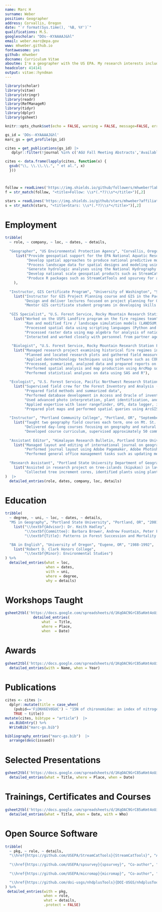 ```yaml
---
name: Marc H
surname: Weber
position: Geographer
address: Corvallis, Oregon
date: "`r format(Sys.time(), '%B, %Y')`"
qualifications: M.S.
googlescholar: "DOs--KYAAAAJ&hl"
email: weber.marc@epa.gov
www: mhweber.github.io
fontawesome: yes
github: mhweber
docname: Curriculum Vitae
aboutme: I'm a geographer with the US EPA. My research interests include spatial analysis in R and Python, Geographic Information Science (GIS), aquatic ecology, remote sensing, open source science and environmental modeling.
headcolor: 414141
output: vitae::hyndman
---
```


```r
library(scholar)
library(vitae)
library(stringr)
library(readr)
library(RefManageR)
library(tidyr)
library(dplyr)
library(gsheet)

knitr::opts_chunk$set(echo = FALSE, warning = FALSE, message=FALSE, error=FALSE)

gs_id = 'DOs--KYAAAAJ&hl'
marc_gs = get_profile(gs_id) 

cites = get_publications(gs_id) |> 
   dplyr::filter(!journal %in% c('AGU Fall Meeting Abstracts','Available at SSRN') & !is.na(journal)) 

cites <- data.frame(lapply(cites, function(x) {
  gsub("\\, \\.\\.\\.", " et al.", x)
  }))



follow = readLines('https://img.shields.io/github/followers/mhweber?label=follow&style=social')
f = str_match(follow, "<title>Follow: \\s*(.*?)\\s*</title>")[,2]

stars = readLines('https://img.shields.io/github/stars/mhweber?affiliations=OWNER%2CCOLLABORATOR&style=social')
s = str_match(stars, "<title>Stars: \\s*(.*?)\\s*</title>")[,2]
```

# Employment

```r
tribble(
  ~ role, ~ company, ~ loc, ~ dates, ~ details,
  
  "Geographer", "US Environmental Protection Agency", "Corvallis, Oregon", "June 2008 - Present", 
     list("Provide geospatial support for the EPA National Aquatic Resource Surveys (NARS)",
          "Develop spatial approaches to produce national predictive models and maps of watershed integrity and aquatic condition",
          "Process landscape data for spatial designs and modeling using libraries in Python and R and ArcGIS",
          "Generate hydrologic analyses using the National Hydrography Dataset Plus (NHDPlus) as well as help develop the future direction of the National Hydrography Dataset as part of the interagency 3D Hydrography Working Group",
          "Develop national scale geospatial products such as StreamCat and LakeCat - datasets of national scale watershed characteristics",
          "Produce R packages such as StreamCatTools and spsurvey for applying data and methods to aquatic resources work"
    ),
  
  "Instructor, GIS Certificate Program", "University of Washington", "Seattle, WA", "Jan 2023 - Present", 
    list("Instructor for GIS Project Planning course and GIS in the Pacific Northwest course for GIS certificate program",
         "Design and deliver lectures focused on project planning for GIS, GIS technology, and trends in the GIS profession",
         "Mentor GIS certificate student programs in developing skills to enter the GIS workforce"),
  
  "GIS Specialist", "U.S. Forest Service, Rocky Mountain Research Station Fire Sciences Lab", "Missoula, MT", "June 2005 - May 2008", 
    list("Worked on the USFS Landfire program on the fire regimes team",
         "Ran and modified fire / landscape simulation models (LANDSUM, VDDT)",
         "Processed spatial data using scripting languages (Python and AML), and performed advanced spatial analysis on fire and fuels data using SQL, Python, VBA, and R",
         "Processed raster data using map algebra for analysis of national fire and fuels mapping products",
         "Interacted and worked closely with personnel from partner agencies such as USGS EROS data center and the Nature Conservancy"),
 
   "Biologist", "U.S. Forest Service, Rocky Mountain Research Station Fire Sciences Lab", "Missoula, MT", "May 2003 - June 2005", 
    list("Managed research project examining historical fire regimes in Utah",
         "Planned and located research plots and gathered field measurements using increment borers, chainsaws, gps units and laser rangefinders",
         "Applied dendrochonology techniques using software such as COFECHA and FHX2 for dating fire-scarred samples",
         "Processed, summarized, analyzed data and prepared reports on fire history data collected",
         "Performed spatial analysis and map production using ArcMap software and AML scripts",
         "Performed statistical analyses on data using SAS and R"),
  
  "Ecologist", "U.S. Forest Service, Pacific Northwest Research Station Forestry Sciences Lab", "Portland, OR", "June 2001 - April 2003", 
    list("Supervised field crew for the Forest Inventory and Analysis (FIA) program",
         "Prepared field methods and summarized data",
         "Performed database development in Access and Oracle of inventory plot data",
         "Used advanced photo interpretation, plant identification, and forest pathogen identification skills",
         "Applied expertise with laser rangefinder, GPS, data logger, increment borer, and clinometer",
         "Prepared plot maps and performed spatial queries using ArcGIS, helped model forest mortality from plot data as part of a pilot study"),
  
  "Instructor", "Portland Community College", "Portland, OR", "September 2000 - May 2003", 
    list("Taught two geography field courses each term, one on Mt. St. Helens and one on the Oregon High Desert",
         "Delivered day-long courses focusing on geography and natural history of the areas",
         "Developed course curriculum, supervised approximately 50 community college students on day long field classes, and graded student papers"),
  
  "Assistant Editor", "Himalayan Research Bulletin, Portland State University", "Portland, OR", "September 1999 - May 2001", 
    list("Managed layout and editing of international journal on geographic and cultural research on the Himalayas",
         "Performed journal layout using Adobe Pagemaker, Adobe Photoshop, and Adobe Illustrator software",
         "Performed general office management tasks such as updating membership, correspondence, billing and mailing"),
  
  "Research Assistant", "Portland State University Department of Geography", "Portland, OR", "June 1999 - September 1999", 
    list("Assisted in research project on tree-islands (kipukas) in lava flows at Newbarry Crater National Monument, examining fire history and insect outbreaks",
         "Collected tree increment cores, identified plants using plant keys, and measured fuel loading on sample plots")
)  |>  
  detailed_entries(role, dates, company, loc, details)
```

<!-- \newpage -->

# Education

```r
tribble(
  ~ degree, ~ uni, ~ loc, ~ dates, ~ details,
  "MS in Geography", "Portland State University", "Portland, OR", "2001", 
    list("\\textbf{Advisor}: Dr. Keith Hadley",
         "\\textbf{Committee}: Barbara Brower, Andrew Fountain, Peter Frenzen, Robert Tinnin",
         "\\textbf{Title}: Patterns in Forest Succession and Mortality Following Burial by Mudflow at Cedar Flats, Mount St. Helens, Washington"),

  "BA in English", "University of Oregon", "Eugene, OR", "1988-1992", 
    list("Robert D. Clark Honors College",
         "\\textbf{Minor}: Environmental Studies")
) %>% 
  detailed_entries(what = loc, 
                   when = dates, 
                   with = uni, 
                   where = degree, 
                   why = details)
```

# Workshops Taught

```r
gsheet2tbl('https://docs.google.com/spreadsheets/d/1KqOAC9GrC85aKmt4oUiEe2Og3uZttyXQo1rOeukSAo8/edit?pli=1&gid=185522772#gid=185522772') |> 
             detailed_entries(
                 what  = Title,
                 where = Place,
                 when  = Date)
```

# Awards

```r
gsheet2tbl('https://docs.google.com/spreadsheets/d/1KqOAC9GrC85aKmt4oUiEe2Og3uZttyXQo1rOeukSAo8/edit#gid=0') |> 
  detailed_entries(with = Name, when = Year)
```

# Publications

```r
cites <- cites |> 
  dplyr::mutate(title = case_when(
    (pubid=='FiDNX6EVdGUC') ~ "15N of chironomidae: an index of nitrogen sources and processing within watersheds for national aquatic monitoring programs",
    TRUE ~ title))
mutate(cites, bibtype = "article")  |> 
  as.BibEntry() %>%
  WriteBib("marc-gs.bib")

bibliography_entries("marc-gs.bib")  |> 
  arrange(desc(issued))

```

# Selected Presentations

```r
gsheet2tbl('https://docs.google.com/spreadsheets/d/1KqOAC9GrC85aKmt4oUiEe2Og3uZttyXQo1rOeukSAo8/edit?pli=1&gid=738687032#gid=738687032') |> 
  detailed_entries(what = Title, where = Place, when = Date)
```

# Trainings, Certificates and Courses

```r
gsheet2tbl('https://docs.google.com/spreadsheets/d/1KqOAC9GrC85aKmt4oUiEe2Og3uZttyXQo1rOeukSAo8/edit?pli=1&gid=1586274115#gid=1586274115') |> 
  detailed_entries(what = Title, when = Date, with = Who)
```

# Open Source Software

```r
tribble(
  ~ pkg, ~ role, ~ details,
  "\\href{https://github.com/USEPA/StreamCatTools}{StreamCatTools}", "Author", "R package to work with the StreamCat API within R and access the full suite of StreamCat catchment and watershed scale metrics for all NHDPlusV2 stream reaches and catchments.",
  
  "\\href{https://github.com/USEPA/spsurvey}{spsurvey}", "Co-author", "spsurvey is an R package that implements a design-based approach to statistical inference, with a focus on spatial data.",
  
  "\\href{https://github.com/USEPA/micromap}{micromap}", "Co-author", "micromap is an R package for developing small multiple maps with corresponding statistical summaries in R",

  "\\href{https://github.com/doi-usgs/nhdplusTools}{DOI-USGS/nhdplusTools}",  "Contributor", "Manipulating hydrographic data with the NHDPlus data model.",
) %>%
 detailed_entries(with = pkg,
                  when = role, 
                  what = details, 
                  .protect = FALSE)
```


